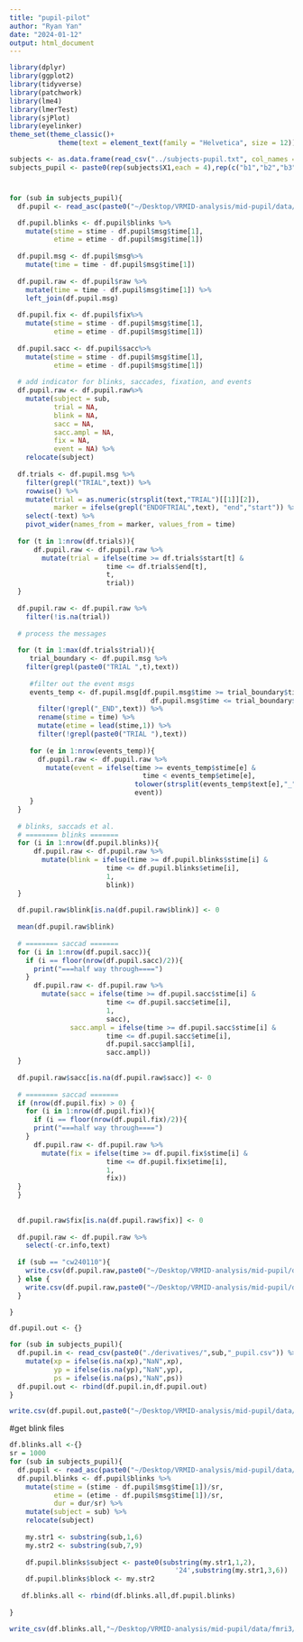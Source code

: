 ```yaml
---
title: "pupil-pilot"
author: "Ryan Yan"
date: "2024-01-12"
output: html_document
---
```

```r
library(dplyr)
library(ggplot2)
library(tidyverse)
library(patchwork)
library(lme4)
library(lmerTest)
library(sjPlot)
library(eyelinker)
theme_set(theme_classic()+
            theme(text = element_text(family = "Helvetica", size = 12)))

subjects <- as.data.frame(read_csv("../subjects-pupil.txt", col_names = F))
subjects_pupil <- paste0(rep(subjects$X1,each = 4),rep(c("b1","b2","b3","b4"),times = nrow(subjects)))
```
#
```r

for (sub in subjects_pupil){
  df.pupil <- read_asc(paste0("~/Desktop/VRMID-analysis/mid-pupil/data/fmri3/raw/pupil-asc/",sub,".asc"))

  df.pupil.blinks <- df.pupil$blinks %>% 
    mutate(stime = stime - df.pupil$msg$time[1],
           etime = etime - df.pupil$msg$time[1])
  
  df.pupil.msg <- df.pupil$msg%>% 
    mutate(time = time - df.pupil$msg$time[1])
  
  df.pupil.raw <- df.pupil$raw %>% 
    mutate(time = time - df.pupil$msg$time[1]) %>% 
    left_join(df.pupil.msg)
  
  df.pupil.fix <- df.pupil$fix%>% 
    mutate(stime = stime - df.pupil$msg$time[1],
           etime = etime - df.pupil$msg$time[1])
  
  df.pupil.sacc <- df.pupil$sacc%>% 
    mutate(stime = stime - df.pupil$msg$time[1],
           etime = etime - df.pupil$msg$time[1])
  
  # add indicator for blinks, saccades, fixation, and events
  df.pupil.raw <- df.pupil.raw%>% 
    mutate(subject = sub,
           trial = NA,
           blink = NA,
           sacc = NA,
           sacc.ampl = NA,
           fix = NA,
           event = NA) %>% 
    relocate(subject)
  
  df.trials <- df.pupil.msg %>% 
    filter(grepl("TRIAL",text)) %>% 
    rowwise() %>% 
    mutate(trial = as.numeric(strsplit(text,"TRIAL")[[1]][2]),
           marker = ifelse(grepl("ENDOFTRIAL",text), "end","start")) %>% 
    select(-text) %>% 
    pivot_wider(names_from = marker, values_from = time)
  
  for (t in 1:nrow(df.trials)){
      df.pupil.raw <- df.pupil.raw %>% 
        mutate(trial = ifelse(time >= df.trials$start[t] & 
                        time <= df.trials$end[t],
                        t,
                        trial))
  }
  
  df.pupil.raw <- df.pupil.raw %>% 
    filter(!is.na(trial))
  
  # process the messages
  
  for (t in 1:max(df.trials$trial)){
     trial_boundary <- df.pupil.msg %>% 
    filter(grepl(paste0("TRIAL ",t),text))
     
     #filter out the event msgs
     events_temp <- df.pupil.msg[df.pupil.msg$time >= trial_boundary$time[1] &
                                   df.pupil.msg$time <= trial_boundary$time[2],] %>% 
       filter(!grepl("_END",text)) %>% 
       rename(stime = time) %>% 
       mutate(etime = lead(stime,1)) %>% 
       filter(!grepl(paste0("TRIAL "),text))
     
     for (e in 1:nrow(events_temp)){
       df.pupil.raw <- df.pupil.raw %>% 
         mutate(event = ifelse(time >= events_temp$stime[e] & 
                                 time < events_temp$etime[e], 
                               tolower(strsplit(events_temp$text[e],"_")[[1]][1]),
                               event))
     }
  }
  
  # blinks, saccads et al.
  # ======== blinks =======
  for (i in 1:nrow(df.pupil.blinks)){
      df.pupil.raw <- df.pupil.raw %>% 
        mutate(blink = ifelse(time >= df.pupil.blinks$stime[i] & 
                        time <= df.pupil.blinks$etime[i],
                        1,
                        blink))
  }
  
  df.pupil.raw$blink[is.na(df.pupil.raw$blink)] <- 0
  
  mean(df.pupil.raw$blink)
  
  # ======== saccad =======
  for (i in 1:nrow(df.pupil.sacc)){
    if (i == floor(nrow(df.pupil.sacc)/2)){
      print("===half way through====")
    } 
      df.pupil.raw <- df.pupil.raw %>% 
        mutate(sacc = ifelse(time >= df.pupil.sacc$stime[i] & 
                        time <= df.pupil.sacc$etime[i],
                        1,
                        sacc),
               sacc.ampl = ifelse(time >= df.pupil.sacc$stime[i] & 
                        time <= df.pupil.sacc$etime[i],
                        df.pupil.sacc$ampl[i],
                        sacc.ampl))
  }
  
  df.pupil.raw$sacc[is.na(df.pupil.raw$sacc)] <- 0
  
  # ======== saccad =======
  if (nrow(df.pupil.fix) > 0) {
    for (i in 1:nrow(df.pupil.fix)){
      if (i == floor(nrow(df.pupil.fix)/2)){
      print("===half way through====")
    } 
      df.pupil.raw <- df.pupil.raw %>% 
        mutate(fix = ifelse(time >= df.pupil.fix$stime[i] & 
                        time <= df.pupil.fix$etime[i],
                        1,
                        fix))
  }
  }
  
  
  df.pupil.raw$fix[is.na(df.pupil.raw$fix)] <- 0
  
  df.pupil.raw <- df.pupil.raw %>% 
    select(-cr.info,text)
  
  if (sub == "cw240110"){
    write.csv(df.pupil.raw,paste0("~/Desktop/VRMID-analysis/mid-pupil/data/fmri3/derivatives/individual-subjects-pupil/",sub,"b1_pupil.csv"))
  } else {
    write.csv(df.pupil.raw,paste0("~/Desktop/VRMID-analysis/mid-pupil/data/fmri3/derivatives/individual-subjects-pupil/",sub,"_pupil.csv"))
  }

}

```

```r
df.pupil.out <- {}

for (sub in subjects_pupil){
  df.pupil.in <- read_csv(paste0("./derivatives/",sub,"_pupil.csv")) %>% 
    mutate(xp = ifelse(is.na(xp),"NaN",xp),
           yp = ifelse(is.na(yp),"NaN",yp),
           ps = ifelse(is.na(ps),"NaN",ps))
  df.pupil.out <- rbind(df.pupil.in,df.pupil.out)
}

write.csv(df.pupil.out,paste0("~/Desktop/VRMID-analysis/mid-pupil/data/fmri3/derivatives/all_subjs_pupil_preMATLAB.csv"))
```

#get blink files
```r
df.blinks.all <-{}
sr = 1000
for (sub in subjects_pupil){
  df.pupil <- read_asc(paste0("~/Desktop/VRMID-analysis/mid-pupil/data/fmri3/raw/pupil-asc/",sub,".asc"))
  df.pupil.blinks <- df.pupil$blinks %>% 
    mutate(stime = (stime - df.pupil$msg$time[1])/sr,
           etime = (etime - df.pupil$msg$time[1])/sr,
           dur = dur/sr) %>% 
    mutate(subject = sub) %>% 
    relocate(subject)
     
    my.str1 <- substring(sub,1,6)
    my.str2 <- substring(sub,7,9)
    
    df.pupil.blinks$subject <- paste0(substring(my.str1,1,2),
                                         '24',substring(my.str1,3,6))
    df.pupil.blinks$block <- my.str2
    
   df.blinks.all <- rbind(df.blinks.all,df.pupil.blinks)
   
}

write_csv(df.blinks.all,"~/Desktop/VRMID-analysis/mid-pupil/data/fmri3/derivatives/all_subjs_blinks.csv")
```

